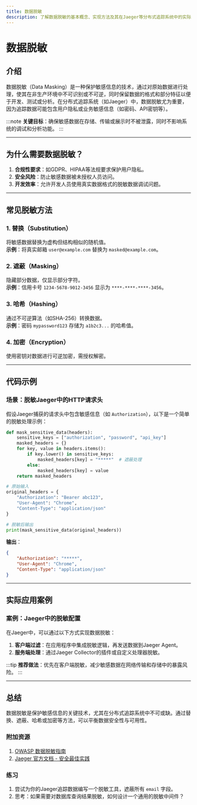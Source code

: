 ```yaml
---
title: 数据脱敏
description: 了解数据脱敏的基本概念、实现方法及其在Jaeger等分布式追踪系统中的实际应用场景。
---
```


# 数据脱敏

## 介绍

数据脱敏（Data Masking）是一种保护敏感信息的技术，通过对原始数据进行处理，使其在非生产环境中不可识别或不可逆，同时保留数据的格式和部分特征以便于开发、测试或分析。在分布式追踪系统（如Jaeger）中，数据脱敏尤为重要，因为追踪数据可能包含用户隐私或业务敏感信息（如密码、API密钥等）。

:::note
**关键目标**：确保敏感数据在存储、传输或展示时不被泄露，同时不影响系统的调试和分析功能。
:::

---

## 为什么需要数据脱敏？

1. **合规性要求**：如GDPR、HIPAA等法规要求保护用户隐私。
2. **安全风险**：防止敏感数据被未授权人员访问。
3. **开发效率**：允许开发人员使用真实数据格式的脱敏数据调试问题。

---

## 常见脱敏方法

### 1. 替换（Substitution）
将敏感数据替换为虚构但结构相似的随机值。  
**示例**：将真实邮箱 `user@example.com` 替换为 `masked@example.com`。

### 2. 遮蔽（Masking）
隐藏部分数据，仅显示部分字符。  
**示例**：信用卡号 `1234-5678-9012-3456` 显示为 `****-****-****-3456`。

### 3. 哈希（Hashing）
通过不可逆算法（如SHA-256）转换数据。  
**示例**：密码 `mypassword123` 存储为 `a1b2c3...` 的哈希值。

### 4. 加密（Encryption）
使用密钥对数据进行可逆加密，需授权解密。

---

## 代码示例

### 场景：脱敏Jaeger中的HTTP请求头
假设Jaeger捕获的请求头中包含敏感信息（如 `Authorization`），以下是一个简单的脱敏处理示例：

```python
def mask_sensitive_data(headers):
    sensitive_keys = ["authorization", "password", "api_key"]
    masked_headers = {}
    for key, value in headers.items():
        if key.lower() in sensitive_keys:
            masked_headers[key] = "*****"  # 遮蔽处理
        else:
            masked_headers[key] = value
    return masked_headers

# 原始输入
original_headers = {
    "Authorization": "Bearer abc123",
    "User-Agent": "Chrome",
    "Content-Type": "application/json"
}

# 脱敏后输出
print(mask_sensitive_data(original_headers))
```

**输出**：
```json
{
    "Authorization": "*****",
    "User-Agent": "Chrome",
    "Content-Type": "application/json"
}
```

---

## 实际应用案例

### 案例：Jaeger中的脱敏配置
在Jaeger中，可以通过以下方式实现数据脱敏：
1. **客户端过滤**：在应用程序中集成脱敏逻辑，再发送数据到Jaeger Agent。
2. **服务端处理**：通过Jaeger Collector的插件或自定义处理器脱敏。

:::tip
**推荐做法**：优先在客户端脱敏，减少敏感数据在网络传输和存储中的暴露风险。
:::

---

## 总结

数据脱敏是保护敏感信息的关键技术，尤其在分布式追踪系统中不可或缺。通过替换、遮蔽、哈希或加密等方法，可以平衡数据安全性与可用性。

### 附加资源
1. [OWASP 数据脱敏指南](https://owasp.org/www-community/controls/Data_Masking)
2. [Jaeger 官方文档 - 安全最佳实践](https://www.jaegertracing.io/docs/security/)

### 练习
1. 尝试为你的Jaeger追踪数据编写一个脱敏工具，遮蔽所有 `email` 字段。
2. 思考：如果需要对数据库查询结果脱敏，如何设计一个通用的脱敏中间件？